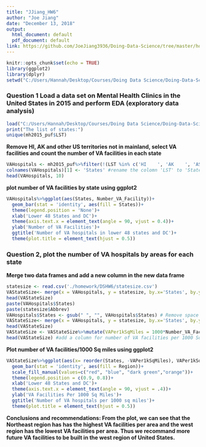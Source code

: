 ```yaml
---
title: "JJiang_HW6"
author: "Joe Jiang"
date: "December 13, 2018"
output:
  html_document: default
  pdf_document: default
link: https://github.com/JoeJiang3936/Doing-Data-Science/tree/master/homework/DSHW6
---
```

```r
knitr::opts_chunk$set(echo = TRUE)
library(ggplot2)
library(dplyr)
setwd("C:/Users/Hannah/Desktop/Courses/Doing Data Science/Doing-Data-Science/homework/DSHW6")
```


### Question 1 Load a data set on Mental Health Clinics in the United States in 2015 and perform EDA (exploratory data analysis)  

```r
load("C:/Users/Hannah/Desktop/Courses/Doing Data Science/Doing-Data-Science/homework/DSHW6/N-MHSS-2015-DS0001-data/N-MHSS-2015-DS0001-data-r.rda")
print("The list of states:")
unique(mh2015_puf$LST)
```
**Remove HI, AK and other US territories not in mainland, select VA facilities and count the number of VA facilities in each state**

```r
VAHospitals <- mh2015_puf%>%filter(!(LST %in% c('HI    ', 'AK    ', 'AS    ', 'GU    ', 'VI    ', 'PR    ')) & PUBLICAGENCY == 'Department of Veterans Affairs')%>%group_by(LST)%>%summarize('Number_VA_Facility' = n())
colnames(VAHospitals)[1] <- 'States' #rename the colomn 'LST' to 'States'
head(VAHospitals, 10)
``` 

**plot number of VA facilities by state using ggplot2**

```r
VAHospitals%>%ggplot(aes(States, Number_VA_Facility))+
  geom_bar(stat = 'identity', aes(fill = States))+
  theme(legend.position = 'None')+
  xlab('Lower 48 States and DC')+
  theme(axis.text.x = element_text(angle = 90, vjust = 0.4))+
  ylab('Number of VA Facilities')+
  ggtitle('Number of VA hospitals in lower 48 states and DC')+
  theme(plot.title = element_text(hjust = 0.5))
```

### Question 2, plot the number of VA hospitals by areas for each state

**Merge two data frames and add a new column in the new data frame**

```r
statesize <- read.csv('./homework/DSHW6/statesize.csv')
VAStateSize<- merge(x = VAHospitals, y = statesize, by.x='States', by.y = 'Abbrev')
head(VAStateSize)
paste(VAHospitals$States)
paste(statesize$Abbrev)
VAHospitals$States <- gsub(" ", "", VAHospitals$States) # Remove space in States columns
VAStateSize<- merge(x = VAHospitals, y = statesize, by.x='States', by.y = 'Abbrev')
head(VAStateSize)
VAStateSize <- VAStateSize%>%mutate(VAPer1kSqMiles = 1000*Number_VA_Facility/SqMiles)
head(VAStateSize) #add a column for number of VA facilities per 1000 Sq miles
```

**Plot number of VA facilities/1000 Sq miles using ggplot2**

```r
VAStateSize%>%ggplot(aes(x= reorder(States, -VAPer1kSqMiles), VAPer1kSqMiles))+
  geom_bar(stat = 'identity', aes(fill = Region))+
  scale_fill_manual(values=c("red", "blue", "dark green","orange"))+
  theme(legend.position = c(0.9, 0.8))+
  xlab('Lower 48 States and DC')+
  theme(axis.text.x = element_text(angle = 90, vjust = .4))+
  ylab('VA Facilities Per 1000 Sq Miles')+
  ggtitle('Number of VA hospitals per 1000 sq miles')+
  theme(plot.title = element_text(hjust = 0.5))
```

**Conclusions and recommendations: From the plot, we can see that the Northeast region has has the highest VA facilities per area and the west region has the lowest VA facilities per area. Thus we recommand more future VA facilities to be built in the west region of United States.**



